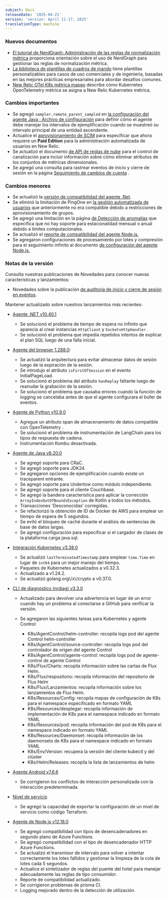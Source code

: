 ```yaml
---
subject: Docs
releaseDate: '2025-04-21'
version: 'version: April 11-17, 2025'
translationType: machine
---
```


### Nuevos documentos

* [El tutorial de NerdGraph: Administración de las reglas de normalización métrica](/docs/apis/nerdgraph/examples/nerdgraph-metric-normalization-rule) proporciona orientación sobre el uso de NerdGraph para gestionar las reglas de normalización métrica.
* [La biblioteca de plantillas de cuadros de mando](/docs/service-architecture-intelligence/scorecards/templates) tiene plantillas personalizables para casos de uso comerciales y de ingeniería, basadas en las mejores prácticas empresariales para abordar desafíos comunes.
* [New Relic OTel K8s métrica mapeo](/docs/kubernetes-pixie/kubernetes-integration/installation/k8s-otel-metrics) describe cómo Kubernetes OpenTelemetry métrica se asigna a New Relic Kubernetes métrica.

### Cambios importantes

* Se agregó `sampler.remote_parent_sampled` en [la configuración del agente Java : Archivo de configuración](/docs/apm/agents/java-agent/configuration/java-agent-configuration-config-file/#dt-sampler-remote-parent-sampled) para definir cómo el agente debe manejar los intervalos de ejemplificación cuando se muestreó su intervalo principal de una entidad ascendente.
* Actualice el [aprovisionamiento de SCIM](/docs/accounts/accounts-billing/new-relic-one-user-management/introduction-saml-scim) para especificar que ahora requiere un <DNT>**Paid Edition**</DNT> para la administración automatizada de usuarios en New Relic.
* Se actualizó el documento [de API de reglas de nube](/docs/new-relic-control/pipeline-control/cloud-rules-api/#drop-attributes-on-dimensional-metric-rollups) para el control de canalización para incluir información sobre cómo eliminar atributos de los conjuntos de métricas dimensionales.
* Se agregó una consulta para rastrear eventos de inicio y cierre de sesión en la página [Seguimiento de cambios de cuenta](/docs/accounts/accounts/account-maintenance/query-account-audit-logs-nrauditevent/#user-login) .

### Cambios menores

* Se actualizó la [versión de compatibilidad del agente .Net](/docs/apm/agents/net-agent/getting-started/net-agent-compatibility-requirements/#framework).
* Se eliminó la limitación de PingOne en [la gestión automatizada de usuarios](/docs/accounts/accounts/automated-user-management/automated-user-provisioning-single-sign) que anteriormente no era compatible debido a restricciones de aprovisionamiento de grupos.
* Se agregó una limitación en la página [de Detección de anomalías](/docs/alerts/create-alert/set-thresholds/anomaly-detection/) que especifica que no hay soporte para estacionalidad mensual o anual debido a límites computacionales.
* Se actualizó el [reporte de compatibilidad del agente Node.js.](/docs/apm/agents/nodejs-agent/getting-started/compatibility-requirements-nodejs-agent)
* Se agregaron configuraciones de procesamiento por lotes y compresión para el seguimiento infinito al documento [de configuración del agente Node.js.](/docs/apm/agents/nodejs-agent/installation-configuration/nodejs-agent-configuration/#infinite-tracing-batching)

### Notas de la versión

Consulta nuestras publicaciones de Novedades para conocer nuevas características y lanzamientos:

* Novedades sobre la publicación [de auditoría de inicio y cierre de sesión en eventos](/whats-new/2025/04/whats-new-04-10-login-logout-audit.md).

Mantener actualizado sobre nuestros lanzamientos más recientes:

* [Agente .NET v10.40.1](/docs/release-notes/agent-release-notes/net-release-notes/net-agent-10-40-1/)

  * Se solucionó el problema de tiempo de espera no infinito que aparecía al crear instancias `HttpClient` y `SocketsHttpHandler` .
  * Se solucionó el problema que impedía repetidos intentos de explicar el plan SQL luego de una falla inicial.

* [Agente del browser 1.288.0](/docs/release-notes/new-relic-browser-release-notes/browser-agent-release-notes/browser-agent-v1.288.0):

  * Se actualizó la arquitectura para evitar almacenar datos de sesión luego de la expiración de la sesión.
  * Se introdujo el atributo `isFirstOfSession` en el evento InitialPageLoad.
  * Se solucionó el problema del atributo `hasReplay` faltante luego de reanudar la grabación de la sesión.
  * Se solucionó el problema que causaba errores cuando la función de logging se cancelaba antes de que el agente configurara el búfer de eventos.

* [Agente de Python v10.9.0](/docs/release-notes/agent-release-notes/python-release-notes/python-agent-100900/)

  * Agregue un atributo span de almacenamiento de datos compatible con OpenTelemetry .
  * Se solucionó el problema de instrumentación de LangChain para los tipos de respuesta de cadena.
  * Instrumentación Kombu desactivada.

* [Agente de Java v8.20.0](/docs/release-notes/agent-release-notes/java-release-notes/java-agent-8200/)

  * Se agregó soporte para CRaC.
  * Se agregó soporte para JDK24.
  * Se agregaron opciones de ejemplificación cuando existe un traceparent entrante.
  * Se agregó soporte para Undertow como módulo independiente.
  * Se agregó soporte para el cliente Couchbase.
  * Se agregó la bandera característica para aplicar la corrección `ArrayIndexOutOfBoundsException` de Kotlin a todos los métodos.
  * Transacciones &apos;Desconocidas&apos; corregidas.
  * Se refactorizó la obtención de ID de Docker de AWS para emplear un tiempo de espera de 5 segundos.
  * Se evitó el bloqueo de caché durante el análisis de sentencias de base de datos largas.
  * Se agregó configuración para especificar si el cargador de clases de la plataforma carga java.sql.

* [Integración Kubernetes v3.38.0](/docs/release-notes/infrastructure-release-notes/kubernetes-integration-release-notes/kubernetes-integration-3-38-0/)

  * Se actualizó `lastTerminatedTimestamp` para emplear `time.Time` en lugar de `int64` para un mejor manejo del tiempo.
  * Paquetes de Kubernetes actualizados a v0.32.3.
  * Actualizado a v1.24.2.
  * Se actualizó golang.org\\/x\\/crypto a v0.37.0.

* [CLI de diagnóstico (nrdiag) v3.3.0](/docs/release-notes/diagnostics-release-notes/diagnostics-cli-release-notes/diagnostics-cli-330/)

  * Actualizado para devolver una advertencia en lugar de un error cuando hay un problema al conectarse a GitHub para verificar la versión.

  * Se agregaron las siguientes tareas para Kubernetes y agente Control:

    * K8s/AgentControl/helm-controller: recopila logs pod del agente Control helm-controller
    * K8s/AgentControl/source-controller: recopila logs pod del controlador de origen del agente Control
    * K8s/AgentControl/agente-control: recopila logs pod de agente-control de agente Control
    * K8s/Flux/Charts: recopila información sobre las cartas de Flux Helm.
    * K8s/Flux/respositorio: recopila información del repositorio de Flux Helm
    * K8s/Flux/Lanzamientos: recopila información sobre los lanzamientos de Flux Helm.
    * K8s/Resources/Config: recopila mapas de configuración de K8s para el namespace especificado en formato YAML
    * K8s/Resources/desplegar: recopila información de implementación de K8s para el namespace indicado en formato YAML
    * K8s/Resources/pod: recopila información del pod de K8s para el namespace indicado en formato YAML
    * K8s/Resources/Daemonset: recopila información de los daemonsets de K8s para el namespace indicado en formato YAML
    * K8s/Env/Version: recupera la versión del cliente kubectl y del clúster
    * K8s/Helm/Releases: recopila la lista de lanzamientos de helm

* [Agente Android v7.6.6](/docs/release-notes/mobile-release-notes/android-release-notes/android-766/)

  * Se corrigieron los conflictos de interacción personalizada con la interacción predeterminada.

* [Nivel de servicio](/docs/release-notes/service-levels-release-notes/service-levels-20250415/)

  * Se agregó la capacidad de exportar la configuración de un nivel de servicio como código Terraform.

* [Agente de Node.js v12.18.0](/docs/release-notes/agent-release-notes/nodejs-release-notes/node-agent-12-18-0/)

  * Se agregó compatibilidad con tipos de desencadenadores en segundo plano de Azure Functions.
  * Se agregó compatibilidad con el tipo de desencadenador HTTP Azure Functions.
  * Se actualizó el transmisor de intervalo para volver a intentar correctamente los lotes fallidos y gestionar la limpieza de la cola de lotes cada 5 segundos.
  * Actualice el sintetizador de reglas del puente del hotel para manejar adecuadamente las reglas de tipo consumidor.
  * Reporte de compatibilidad actualizado.
  * Se corrigieron problemas de prisma CI.
  * Logging mejorado dentro de la detección de utilización.